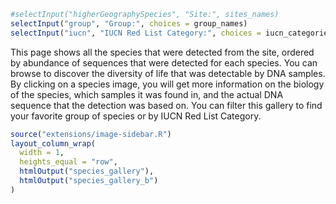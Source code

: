 ::: {.toolbar}

```r
#selectInput("higherGeographySpecies", "Site:", sites_names)
selectInput("group", "Group:", choices = group_names)
selectInput("iucn", "IUCN Red List Category:", choices = iucn_categories)

```

:::

This page shows all the species that were detected from the site, ordered by abundance of sequences that were detected for each species. You can browse to discover the diversity of life that was detectable by DNA samples. By clicking on a species image, you will get more information on the biology of the species, which samples it was found in, and the actual DNA sequence that the detection was based on. You can filter this gallery to find your favorite group of species or by IUCN Red List Category.

::: {id='image-galleries'}

```r
source("extensions/image-sidebar.R")
layout_column_wrap(
  width = 1,
  heights_equal = "row",
  htmlOutput("species_gallery"),
  htmlOutput("species_gallery_b")
)
```

:::